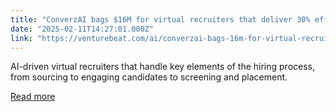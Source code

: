 ```yaml
---
title: "ConverzAI bags $16M for virtual recruiters that deliver 30% efficiency boost for enterprises"
date: "2025-02-11T14:27:01.000Z"
link: "https://venturebeat.com/ai/converzai-bags-16m-for-virtual-recruiters-that-deliver-30-efficiency-boost-for-enterprises/"
---
```


AI-driven virtual recruiters that handle key elements of the hiring process, from sourcing to engaging candidates to screening and placement.

[Read more](https://venturebeat.com/ai/converzai-bags-16m-for-virtual-recruiters-that-deliver-30-efficiency-boost-for-enterprises/)
